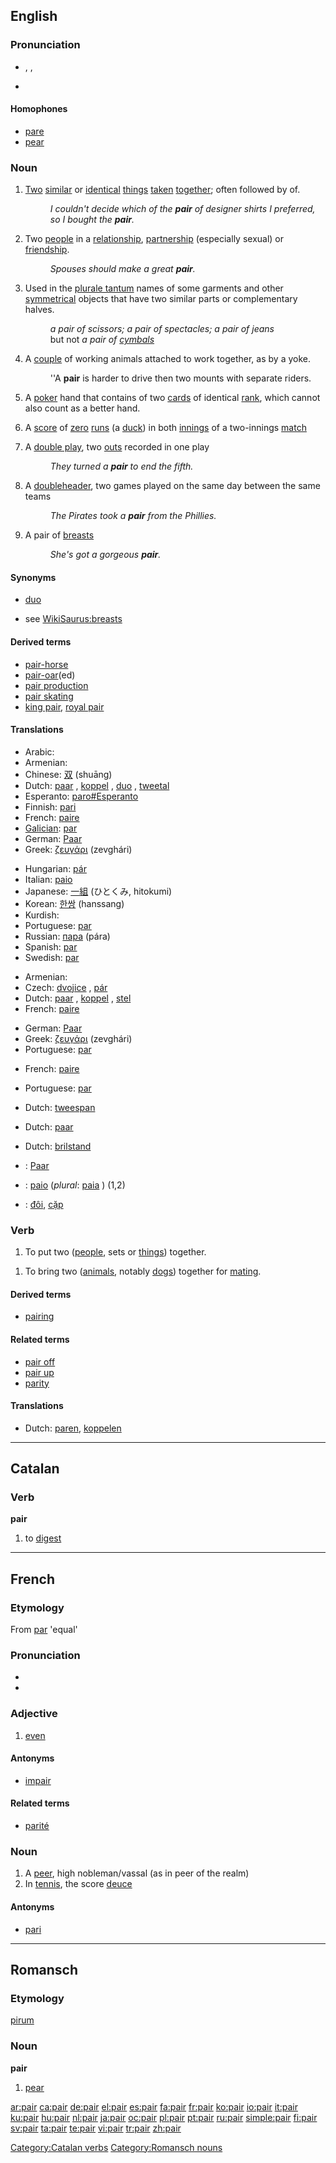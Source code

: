 ==English==

===Pronunciation===
* {{enPR|pâr}}, {{IPA|/peə(r)/}}, {{SAMPA|/pe@(r)/}}
* {{audio|en-us-pair.ogg|Audio (US)}}
*: {{rhymes|ɛə(r)}}

====Homophones====
* [[pare]]
* [[pear]]

===Noun===
{{en-noun|pl2=pair}}

# [[two|Two]] [[similar]] or [[identical]] [[thing]]s [[taken]] [[together]]; often followed by of.
#: ''I couldn't decide which of the '''pair''' of designer shirts I preferred, so I bought the '''pair'''.''
# Two [[people]] in a [[relationship]], [[partnership]] (especially sexual) or [[friendship]].
#: ''Spouses should make a great '''pair'''.''
# Used in the [[plurale tantum]] names of some garments and other [[symmetrical]] objects that have two similar parts or complementary halves.
#: ''a pair of scissors; a pair of spectacles; a pair of jeans''
#: but not ''a pair of [[cymbals]]''
# A [[couple]] of working animals attached to work together, as by a yoke.
#: ''A '''pair''' is harder to drive then two mounts with separate riders.
# {{cards}} A [[poker]] hand that contains of two [[card]]s of identical [[rank]], which cannot also count as a better hand.
# {{cricket}} A [[score]] of [[zero]] [[run]]s (a [[duck]]) in both [[innings]] of a two-innings [[match]]
# {{baseball|informal}} A [[double play]], two [[out]]s recorded in one play
#: ''They turned a '''pair''' to end the fifth.''
# {{baseball|informal}} A [[doubleheader]], two games played on the same day between the same teams
#: ''The Pirates took a '''pair''' from the Phillies.''
# {{slang}} A pair of [[breast]]s
#: ''She's got a gorgeous '''pair'''.''

====Synonyms====
* [[duo]]
* {{sense|pair of breasts}} see [[WikiSaurus:breasts]]

====Derived terms====
* [[pair-horse]]
* [[pair-oar]](ed)
* [[pair production]]
* [[pair skating]]
* [[king pair]], [[royal pair]]

====Translations====
{{trans-top|two similar or identical things}}
* Arabic: {{Arab|[[زوج]]}} {{IPAchar|(zauj)}} {{m}}
* Armenian: {{t|hy|զույգ|sc=Armn|tr=zuyg}}
* Chinese: [[双]] (shuāng)
* Dutch: [[paar]] {{n}}, [[koppel]] {{n}}, [[duo]] {{n}}, [[tweetal]] {{n}}
* Esperanto: [[paro#Esperanto]]
* Finnish: [[pari]]
* French: [[paire]] {{f}}
* [[Galician]]: [[par]] {{m}}
* German: [[Paar]] {{n}}
* Greek: [[ζευγάρι]] (zevghári) {{n}}
{{trans-mid}}
* Hungarian: [[pár]]
* Italian: [[paio]] {{m}}
* Japanese: [[一組]] (ひとくみ, hitokumi)
* Korean: [[한쌍]] (hanssang)
* Kurdish: {{KUchar|[[جووت]]}}
* Portuguese: [[par#Portuguese|par]] {{m}}
* Russian: [[пара]] (pára) {{f}}
* Spanish: [[par#Spanish|par]] {{m}}
* Swedish: [[par#Swedish|par]] {{n}}
{{trans-bottom}}

{{trans-top|two people in some relationship}}
* Armenian: {{t|hy|զույգ|sc=Armn|tr=zuyg}}
* Czech: [[dvojice]] {{f}}, [[pár]] {{m}}
* Dutch: [[paar]] {{n}}, [[koppel]] {{n}}, [[stel]] {{n}}
* French: [[paire]] {{f}}
{{trans-mid}}
* German: [[Paar]] {{n}}
* Greek: [[ζευγάρι]] (zevghári) {{n}}
* Portuguese: [[par#Portuguese|par]] {{m}}
{{trans-bottom}}

{{trans-top|used in the names of some objects having two identical/complementary halves}}
* French: [[paire]] {{f}}
{{trans-mid}}
* Portuguese: [[par]] {{m}}
{{trans-bottom}}

{{trans-top|A couple of working animals attached to work together}}
* Dutch: [[tweespan]] {{n}}
{{trans-mid}}
{{trans-bottom}}

{{trans-top|Cards hand}}
* Dutch: [[paar]] {{n}}
{{trans-mid}}
{{trans-bottom}}

{{trans-top|Cricket score}}
* Dutch: [[brilstand]] {{n}}
{{trans-mid}}
{{trans-bottom}}

{{checktrans}}
* {{ttbc|German}}: [[Paar]] {{n}}
* {{ttbc|Italian}}: [[paio]] {{m}} (''plural'': [[paia]] {{f}}) (1,2)
* {{ttbc|Vietnamese}}: [[đôi]], [[cặp]]

===Verb===
{{en-verb}}

# {{transitive}} To put two ([[people]], sets or [[things]]) together.
<!-- this is "pair off": # To find a partner for. -->
<!-- this is "pair off": # To separate a [[group]] into sets of two.-->
# {{transitive}} To bring two ([[animal]]s, notably [[dog]]s) together for [[mating]].

====Derived terms====
* [[pairing]]

====Related terms====
* [[pair off]]
* [[pair up]]
* [[parity]]

====Translations====
* Dutch: [[paren]], [[koppelen]]

----

==Catalan==

===Verb===
'''pair'''

# to [[digest]]

[[Category:Catalan verbs]]

----

==French==

===Etymology===
From {{etyl|la}} [[par]] 'equal'

===Pronunciation===
* {{audio|Fr-pair.ogg|audio}}
* {{IPA|/pɛʁ/|lang=fr}}

===Adjective===
{{fr-adj}}

# {{context|number|lang=fr}} [[even]]

====Antonyms====
* [[impair]]

====Related terms====
* [[parité]]

===Noun===
{{fr-noun|m}}

# A [[peer]], high nobleman/vassal (as in peer of the realm)
# In [[tennis]], the score [[deuce]]

====Antonyms====
* [[pari]] {{m}}

----

==Romansch==

===Etymology===
{{etyl|la|rm}} [[pirum]]

===Noun===
'''pair'''

# [[pear]]

[[Category:Romansch nouns]]

[[ar:pair]]
[[ca:pair]]
[[de:pair]]
[[el:pair]]
[[es:pair]]
[[fa:pair]]
[[fr:pair]]
[[ko:pair]]
[[io:pair]]
[[it:pair]]
[[ku:pair]]
[[hu:pair]]
[[nl:pair]]
[[ja:pair]]
[[oc:pair]]
[[pl:pair]]
[[pt:pair]]
[[ru:pair]]
[[simple:pair]]
[[fi:pair]]
[[sv:pair]]
[[ta:pair]]
[[te:pair]]
[[vi:pair]]
[[tr:pair]]
[[zh:pair]]